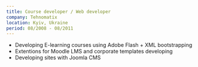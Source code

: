 ```yaml
---
title: Course developer / Web developer
company: Tehnomatix
location: Kyiv, Ukraine
period: 08/2008 - 08/2011
---
```

* Developing E-learning courses using Adobe Flash + XML bootstrapping
* Extentions for Moodle LMS and corporate templates developing
* Developing sites with Joomla CMS